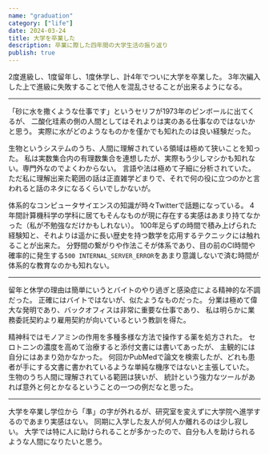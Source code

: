 ```yaml
---
name: "graduation"
category: ["life"]
date: 2024-03-24
title: 大学を卒業した
description: 卒業に際した四年間の大学生活の振り返り
publish: true
---
```


2度進級し、1度留年し、1度休学し、計4年でついに大学を卒業した。
3年次編入した上で進級に失敗することで他人を混乱させることが出来るようになる。

---

「砂に水を撒くような仕事です」というセリフが1973年のピンボールに出てくるが、
二酸化珪素の側の人間としてはそれよりは実のある仕事なのではないかと思う。
実際に水がどのようなものかを僅かでも知れたのは良い経験だった。

生物というシステムのうち、人間に理解されている領域は極めて狭いことを知った。
私は実数集合内の有理数集合を連想したが、実際もう少しマシかも知れない。専門外なのでよくわからない。
言語や法は極めて子細に分析されていた。
ただ私に理解出来た範囲の話は正直雑学どまりで、それで何の役に立つのかと言われると話のネタになるくらいでしかないが。

体系的なコンピュータサイエンスの知識が時々Twitterで話題になっている。
4年間計算機科学の学科に居てもそんなものが現に存在する実感はあまり持てなかった（私が不勉強なだけかもしれない）。
100年足らずの時間で積み上げられた経験知と、それよりは遥かに長い歴史を持つ数学を応用するテクニックには触れることが出来た。
分野間の繋がりや作法こそが体系であり、目の前のCI時間や確率的に発生する`500 INTERNAL_SERVER_ERROR`をあまり意識しないで済む時間が
体系的な教育なのかも知れない。

---

留年と休学の理由は簡単にいうとバイトのやり過ぎと感染症による精神的な不調だった。
正確にはバイトではないが、似たようなものだった。
分業は極めて偉大な発明であり、バックオフィスは非常に重要な仕事であり、
私は明らかに業務委託契約より雇用契約が向いているという教訓を得た。

精神科ではモノアミンの作用を多種多様な方法で操作する薬を処方された。
セロトニンの濃度を高めて治療すると添付文書には書いてあったが、
主観的には自分にはあまり効かなかった。
何回かPubMedで論文を検索したが、どれも患者が手にする文書に書かれているような単純な機序ではないと主張していた。
生物のうち人間に理解されている範囲は狭いが、
統計という強力なツールがあれば意外と何とかなるということの一つの例だなと思った。

---

大学を卒業し学位から「準」の字が外れるが、研究室を変えずに大学院へ進学するのであまり実感はない。
同期に入学した友人が何人か離れるのは少し寂しい。
大学では特に人に助けられることが多かったので、自分も人を助けられるような人間になりたいと思う。
